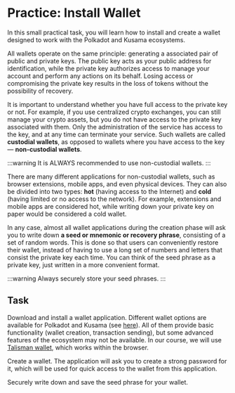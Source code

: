 # Practice: Install Wallet

In this small practical task, you will learn how to install and create a wallet designed to work with the Polkadot and Kusama ecosystems.

All wallets operate on the same principle: generating a associated pair of public and private keys. The public key acts as your public address for identification, while the private key authorizes access to manage your account and perform any actions on its behalf. Losing access or compromising the private key results in the loss of tokens without the possibility of recovery.

It is important to understand whether you have full access to the private key or not. For example, if you use centralized crypto exchanges, you can still manage your crypto assets, but you do not have access to the private key associated with them. Only the administration of the service has access to the key, and at any time can terminate your service. Such wallets are called **custodial wallets**, as opposed to wallets where you have access to the key — **non-custodial wallets**.

:::warning
It is ALWAYS recommended to use non-custodial wallets.
:::

There are many different applications for non-custodial wallets, such as browser extensions, mobile apps, and even physical devices. They can also be divided into two types: **hot** (having access to the Internet) and **cold** (having limited or no access to the network). For example, extensions and mobile apps are considered hot, while writing down your private key on paper would be considered a cold wallet.

In any case, almost all wallet applications during the creation phase will ask you to write down **a seed or mnemonic or recovery phrase**, consisting of a set of random words. This is done so that users can conveniently restore their wallet, instead of having to use a long set of numbers and letters that consist the private key each time. You can think of the seed phrase as a private key, just written in a more convenient format.

:::warning
  Always securely store your seed phrases.
:::

## Task




<Task caption="Step 1:">Download and install a wallet application. Different wallet options are available for Polkadot and Kusama (see [here](https://wiki.polkadot.network/docs/wallets-and-extensions)). All of them provide basic functionality (wallet creation, transaction sending), but some advanced features of the ecosystem may not be available. In our course, we will use [Talisman wallet](https://www.talisman.xyz/), which works within the browser.</Task>

<Task caption="Step 2:">Create a wallet. The application will ask you to create a strong password for it, which will be used for quick access to the wallet from this application.</Task>

<Task caption="Step 3:">Securely write down and save the seed phrase for your wallet.</Task>
